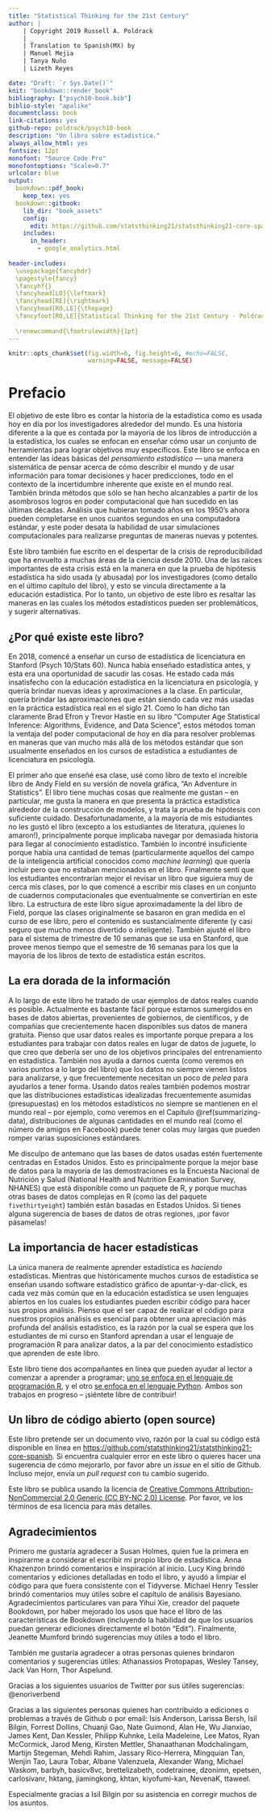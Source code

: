 ```yaml
---
title: "Statistical Thinking for the 21st Century"
author: | 
    | Copyright 2019 Russell A. Poldrack
    | _
    | Translation to Spanish(MX) by 
    | Manuel Mejia
    | Tanya Nuño
    | Lizeth Reyes 

date: "Draft: `r Sys.Date()`"
knit: "bookdown::render_book"
bibliography: ["psych10-book.bib"]
biblio-style: "apalike"
documentclass: book
link-citations: yes
github-repo: poldrack/psych10-book
description: "Un libro sobre estadistica."
always_allow_html: yes
fontsize: 12pt
monofont: "Source Code Pro"
monofontoptions: "Scale=0.7"
urlcolor: blue
output: 
  bookdown::pdf_book:
    keep_tex: yes
  bookdown::gitbook:
    lib_dir: "book_assets"
    config:
      edit: https://github.com/statsthinking21/statsthinking21-core-spanish/edit/main/%s
    includes:
      in_header:
        - google_analytics.html
        
header-includes:
  \usepackage{fancyhdr}
  \pagestyle{fancy}
  \fancyhf{}
  \fancyhead[LO]{\leftmark}
  \fancyhead[RE]{\rightmark}
  \fancyhead[RO,LE]{\thepage}
  \fancyfoot[RO,LE]{Statistical Thinking for the 21st Century - Poldrack}
  
  \renewcommand{\footrulewidth}{1pt}
---
```


```r
knitr::opts_chunk$set(fig.width=6, fig.height=6, #echo=FALSE, 
                      warning=FALSE, message=FALSE)
```

<!-- # Preface {-} -->
# Prefacio {-}

<!-- The goal of this book is to the tell the story of statistics as it is used today by researchers around the world.  It's a different story than the one told in most introductory statistics books, which focus on teaching how to use a set of tools to achieve very specific goals.  This book focuses on understanding the basic ideas of *statistical thinking* --- a systematic way of thinking about how we describe the world and use data make decisions and predictions, all in the context of the inherent uncertainty that exists in the real world. It also brings to bear current methods that have only become feasible in light of the amazing increases in computational power that have happened in the last few decades. Analyses that would have taken years in the 1950's can now be completed in a few seconds on a standard laptop computer, and this power unleashes the ability to use computer simulation to ask questions in new and powerful ways.  -->
El objetivo de este libro es contar la historia de la estadística como es usada hoy en día por los investigadores alrededor del mundo. Es una historia diferente a la que es contada por la mayoría de los libros de introducción a la estadística, los cuales se enfocan en enseñar cómo usar un conjunto de herramientas para lograr objetivos muy específicos. Este libro se enfoca en entender las ideas básicas del *pensamiento estadístico* --- una manera sistemática de pensar acerca de cómo describir el mundo y de usar información para tomar decisiones y hacer predicciones, todo en el contexto de la incertidumbre inherente que existe en el mundo real. También brinda métodos que sólo se han hecho alcanzables a partir de los asombrosos logros en poder computacional que han sucedido en las últimas décadas. Análisis que hubieran tomado años en los 1950's ahora pueden completarse en unos cuantos segundos en una computadora estándar, y este poder desata la habilidad de usar simulaciones computacionales para realizarse preguntas de maneras nuevas y potentes.

<!-- The book is also written in the wake of the reproducibility crisis that has engulfed many areas of science since 2010.  One of the important roots of this crisis is found in the way that statistical hypothesis testing has been used (and abused) by researchers (as I detail in the final chapter of the book), and this ties directly back to statistical education.  Thus, a goal of the book is to highlight the ways in which current statistical methods may be problematic, and to suggest alternatives. -->
Este libro también fue escrito en el despertar de la crisis de reproducibilidad que ha envuelto a muchas áreas de la ciencia desde 2010. Una de las raíces importantes de esta crisis está en la manera en que la prueba de hipótesis estadística ha sido usada (y abusada) por los investigadores (como detallo en el último capítulo del libro), y esto se vincula directamente a la educación estadística. Por lo tanto, un objetivo de este libro es resaltar las maneras en las cuales los métodos estadísticos pueden ser problemáticos, y sugerir alternativas.

<!-- ## Why does this book exist? -->
## ¿Por qué existe este libro?

<!-- In 2018 I began teaching an undergraduate statistics course at Stanford (Psych 10/Stats 60).  I had never taught statistics before, and this was a chance to shake things up.  I have been increasingly unhappy with undergraduate statistics education in psychology, and I wanted to bring a number of new ideas and approaches to the class.  In particular, I wanted to bring to bear the approaches that are increasingly used in real statistical practice in the 21st century.  As Brad Efron and Trevor Hastie laid out so nicely in their book "Computer Age Statistical Inference: Algorithms, Evidence, and Data Science", these methods take advantage of today's increased computing power to solve statistical problems in ways that go far beyond the more standard methods that are usually taught in the undergraduate statistics course for psychology students. -->
En 2018, comencé a enseñar un curso de estadística de licenciatura en Stanford (Psych 10/Stats 60). Nunca había enseñado estadística antes, y esta era una oportunidad de sacudir las cosas. He estado cada más insatisfecho con la educación estadística en la licenciatura en psicología, y quería brindar nuevas ideas y aproximaciones a la clase. En particular, quería brindar las aproximaciones que están siendo cada vez más usadas en la práctica estadística real en el siglo 21. Como lo han dicho tan claramente Brad Efron y Trevor Hastie en su libro "Computer Age Statistical Inference: Algorithms, Evidence, and Data Science", estos métodos toman la ventaja del poder computacional de hoy en día para resolver problemas en maneras que van mucho más allá de los métodos estándar que son usualmente enseñados en los cursos de estadística a estudiantes de licenciatura en psicología.

<!-- The first year that I taught the class, I used Andy Field's amazing graphic novel statistics book, "An Adventure in Statistics", as the textbook.  There are many things that I really like about this book -- in particular, I like the way that it frames statistical practice around the building of models, and treats null hypothesis testing with sufficient caution. Unfortunately, many of my students disliked the book (except for the English majors, who loved it!), primarily because it involved wading through a lot of story to get to the statistical knowledge.  I also found it wanting because there are a number of topics (particularly those from the burgeoning field of artificial intelligence known as *machine learning*) that I wanted to include but were not discussed in his book.  I ultimately came to feel that the students would be best served by a book that follows very closely to my lectures, so I started writing down my lectures into a set of computational notebooks that would ultimately become this book. The outline of this book follows roughly that of Field's book, since the lectures were originally based in large part on the flow of that book, but the content is substantially different (and almost certainly much less fun and clever). I also tailored this book for the 10-week quarter system that we use at Stanford, which provides less time than the 16-week semester that most statistical textbooks are built for.  -->
El primer año que enseñé esa clase, usé como libro de texto el increíble libro de Andy Field en su versión de novela gráfica, "An Adventure in Statistics". El libro tiene muchas cosas que realmente me gustan -- en particular, me gusta la manera en que presenta la práctica estadística alrededor de la construcción de modelos, y trata la prueba de hipótesis con suficiente cuidado. Desafortunadamente, a la mayoría de mis estudiantes no les gustó el libro (excepto a los estudiantes de literatura, ¡quienes lo amaron!), principalmente porque implicaba navegar por demasiada historia para llegar al conocimiento estadístico. También lo incontré insuficiente porque había una cantidad de temas (particularmente aquellos del campo de la inteligencia artificial conocidos como *machine learning*) que quería incluir pero que no estaban mencionados en el libro. Finalmente sentí que los estudiantes encontrarían mejor el revisar un libro que siguiera muy de cerca mis clases, por lo que comencé a escribir mis clases en un conjunto de cuadernos computacionales que eventualmente se convertirían en este libro. La estructura de este libro sigue aproximadamente la del libro de Field, porque las clases originalmente se basaron en gran medida en el curso de ese libro, pero el contenido es sustancialmente diferente (y casi seguro que mucho menos divertido o inteligente). También ajusté el libro para el sistema de trimestre de 10 semanas que se usa en Stanford, que provee menos tiempo que el semestre de 16 semanas para los que la mayoría de los libros de texto de estadística están escritos.

<!-- ## The golden age of data -->
## La era dorada de la información

<!-- Throughout this book I have tried when possible to use examples from real data.  This is now very easy because we are swimming in open datasets, as governments, scientists, and companies are increasingly making data freely available.  I think that using real datasets is important because it prepares students to work with real data rather than toy datasets, which I think should be one of the major goals of statistical training. It also helps us realize (as we will see at various points throughout the book) that data don't always come to us ready to analyze, and often need *wrangling* to help get them into shape.  Using real data also shows that the idealized statistical distributions often assumed in statistical methods don't always hold in the real world -- for example, as we will see in Chapter \@ref(summarizing-data), distributions of some real-world quantities (like the number of friends on Facebook) can have very long tails that can break many standard assumptions.  -->
A lo largo de este libro he tratado de usar ejemplos de datos reales cuando es posible. Actualmente es bastante fácil porque estamos sumergidos en bases de datos abiertas, provenientes de gobiernos, de científicos, y de compañías que crecientemente hacen disponibles sus datos de manera gratuita. Pienso que usar datos reales es importante porque prepara a los estudiantes para trabajar con datos reales en lugar de datos de juguete, lo que creo que debería ser uno de los objetivos principales del entrenamiento en estadística. También nos ayuda a darnos cuenta (como veremos en varios puntos a lo largo del libro) que los datos no siempre vienen listos para analizarse, y que frecuentemente necesitan un poco de *pelea* para ayudarlos a tener forma. Usando datos reales también podemos mostrar que las distribuciones estadísticas idealizadas frecuentemente asumidas (presupuestas) en los métodos estadísticos no siempre se mantienen en el mundo real -- por ejemplo, como veremos en el Capítulo \@ref(summarizing-data), distribuciones de algunas cantidades en el mundo real (como el número de amigos en Facebook) puede tener colas muy largas que pueden romper varias suposiciones estándares.

<!-- I apologize up front that the datasets are heavily US-centric.  This is primarily because the best dataset for many of the demonstrations is the National Health and Nutrition Examination Surveys (NHANES) dataset that is available as an R package, and because many of the other complex datasets included in R (such as those in the `fivethirtyeight` package) are also based in the US.  If you have suggestions for datasets from other regions, please pass them along to me! -->
Me disculpo de antemano que las bases de datos usadas estén fuertemente centradas en Estados Unidos. Esto es principalmente porque la mejor base de datos para la mayoría de las demostraciones es la Encuesta Nacional de Nutrición y Salud (National Health and Nutrition Examination Survey, NHANES) que está disponible como un paquete de R, y porque muchas otras bases de datos complejas en R (como las del paquete `fivethirtyeight`) también están basadas en Estados Unidos. Si tienes alguna sugerencia de bases de datos de otras regiones, ¡por favor pásamelas!

<!-- ## The importance of doing statistics -->
## La importancia de hacer estadísticas 

<!-- The only way to really learn statistics is to *do* statistics.  While historically many statistics courses were taught using point-and-click statistical software, it is increasingly common for statistical education to use open-source languages in which students can code their own analyses.  I think that being able to code one's analyses is essential in order to gain a deep appreciation for statistical analysis, which is why the students in my course at Stanford are expected to learn to use the R statistical programming language to analyze data, alongside the theoretical knowledge that they learn from this book.  -->
La única manera de realmente aprender estadística es *haciendo* estadísticas. Mientras que históricamente muchos cursos de estadística se enseñan usando software estadístico gráfico de apuntar-y-dar-click, es cada vez más común que en la educación estadística se usen lenguajes abiertos en los cuales los estudiantes pueden escribir código para hacer sus propios análisis. Pienso que el ser capaz de realizar el código para nuestros propios análisis es esencial para obtener una apreciación más profunda del análisis estadístico, es la razón por la cual se espera que los estudiantes de mi curso en Stanford aprendan a usar el lenguaje de programación R para analizar datos, a la par del conocimiento estadístico que aprenden de este libro.

<!-- There are two online companions to this textbook that can help the reader get started learning to program; [one focuses on the R programming language](https://statsthinking21.github.io/statsthinking21-R-site/), and [another focuses on the Python language](https://statsthinking21.github.io/statsthinking21-python/).  Both are currently works in progress -- please feel free to contribute! -->
Este libro tiene dos acompañantes en línea que pueden ayudar al lector a comenzar a aprender a programar; [uno se enfoca en el lenguaje de programación R](https://statsthinking21.github.io/statsthinking21-R-site/), y el otro [se enfoca en el lenguaje Python](https://statsthinking21.github.io/statsthinking21-python/). Ambos son trabajos en progreso -- ¡siéntete libre de contribuir!


<!-- ## An open source book -->
## Un libro de código abierto (open source) 

<!-- This book is meant to be a living document, which is why its source is available online at [https://github.com/statsthinking21/statsthinking21-core](https://github.com/statsthinking21/statsthinking21-core).  If you find any errors in the book or want to make a suggestion for how to improve it, please open an issue on the Github site. Even better, submit a pull request with your suggested change. -->  
Este libro pretende ser un documento vivo, razón por la cual su código está disponible en línea en [https://github.com/statsthinking21/statsthinking21-core-spanish](https://github.com/statsthinking21/statsthinking21-core-spanish). Si encuentra cualquier error en este libro o quieres hacer una sugerencia de cómo mejorarlo, por favor abre un *issue* en el sitio de Github. Incluso mejor, envía un *pull request* con tu cambio sugerido.

<!-- The book is licensed according to the [Creative Commons Attribution-NonCommercial 2.0 Generic (CC BY-NC 2.0) License](https://creativecommons.org/licenses/by-nc/2.0/).  Please see the terms of that license for more details. -->
Este libro se publica usando la licencia de [Creative Commons Attribution-NonCommercial 2.0 Generic (CC BY-NC 2.0) License](https://creativecommons.org/licenses/by-nc/2.0/). Por favor, ve los términos de esa licencia para más detalles.

<!-- ## Acknowledgements -->
## Agradecimientos

<!-- I'd first like to thank Susan Holmes, who first inspired me to consider writing my own statistics book.  Anna Khazenzon provided early comments and inspiration.  Lucy King provided detailed comments and edits on the entire book, and helped clean up the code so that it was consistent with the Tidyverse.  Michael Henry Tessler provided very helpful comments on the Bayesian analysis chapter. Particular thanks also go to Yihui Xie, creator of the Bookdown package, for improving the book's use of Bookdown features (including the ability for users to directly generate edits via the Edit button).  Finally, Jeanette Mumford provided very helpful suggestions on the entire book. -->
Primero me gustaría agradecer a Susan Holmes, quien fue la primera en inspirarme a considerar el escribir mi propio libro de estadística. Anna Khazenzon brindó comentarios e inspiración al inicio. Lucy King brindó comentarios y ediciones detalladas en todo el libro, y ayudó a limpiar el código para que fuera consistente con el Tidyverse. Michael Henry Tessler brindó comentarios muy útiles sobre el capítulo de análisis Bayesiano. Agradecimientos particulares van para Yihui Xie, creador del paquete Bookdown, por haber mejorado los usos que hace el libro de las características de Bookdown (incluyendo la habilidad de que los usuarios puedan generar ediciones directamente el botón "Edit"). Finalmente, Jeanette Mumford brindó sugerencias muy útiles a todo el libro.

<!-- I'd also like to thank others who provided helpful comments and suggestions: Athanassios Protopapas, Wesley Tansey, Jack Van Horn, Thor Aspelund. -->
También me gustaría agradecer a otras personas quienes brindaron comentarios y sugerencias útiles: Athanassios Protopapas, Wesley Tansey, Jack Van Horn, Thor Aspelund.

<!-- Thanks to the following Twitter users for helpful suggestions: \@enoriverbend -->
Gracias a los siguientes usuarios de Twitter por sus útiles sugerencias: \@enoriverbend

<!-- Thanks to the following individuals who have contributed edits or issues by Github or email: -->
Gracias a las siguientes personas quienes han contribuido a ediciones o problemas a través de Github o por email:
Isis Anderson, Larissa Bersh, Isil Bilgin, Forrest Dollins, Chuanji Gao, Nate Guimond, Alan He, Wu Jianxiao, James Kent, Dan Kessler, Philipp Kuhnke, Leila Madeleine, Lee Matos, Ryan McCormick, Jarod Meng, Kirsten Mettler, Shanaathanan Modchalingam, Martijn Stegeman, Mehdi Rahim, Jassary Rico-Herrera, Mingquian Tan, Wenjin Tao, Laura Tobar, Albane Valenzuela, Alexander Wang, Michael Waskom, 
barbyh, basicv8vc, brettelizabeth, codetrainee, dzonimn, epetsen, carlosivanr, hktang, jiamingkong, khtan, kiyofumi-kan, NevenaK, ttaweel.

<!-- Special thanks to Isil Bilgin for assistance in fixing many of these issues. -->
Especialmente gracias a Isil Bilgin por su asistencia en corregir muchos de los asuntos.
